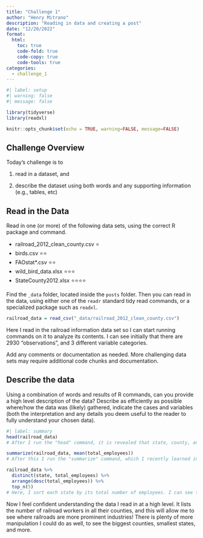 ```yaml
---
title: "Challenge 1"
author: "Henry Mitrano"
description: "Reading in data and creating a post"
date: "12/20/2022"
format:
  html:
    toc: true
    code-fold: true
    code-copy: true
    code-tools: true
categories:
  - challenge_1
---
```


```r
#| label: setup
#| warning: false
#| message: false

library(tidyverse)
library(readxl)

knitr::opts_chunk$set(echo = TRUE, warning=FALSE, message=FALSE)
```

## Challenge Overview

Today's challenge is to

1)  read in a dataset, and

2)  describe the dataset using both words and any supporting information (e.g., tables, etc)

## Read in the Data

Read in one (or more) of the following data sets, using the correct R package and command.

-   railroad_2012_clean_county.csv ⭐
-   birds.csv ⭐⭐
-   FAOstat\*.csv ⭐⭐
-   wild_bird_data.xlsx ⭐⭐⭐
-   StateCounty2012.xlsx ⭐⭐⭐⭐

Find the `_data` folder, located inside the `posts` folder. Then you can read in the data, using either one of the `readr` standard tidy read commands, or a specialized package such as `readxl`.

```r

railroad_data = read_csv("_data/railroad_2012_clean_county.csv")


```
Here I read in the railroad information data set so I can start running commands on it to analyze its contents. I can see initially that there are 2930 "observations", and 3 different variable categories.

Add any comments or documentation as needed. More challenging data sets may require additional code chunks and documentation.

## Describe the data

Using a combination of words and results of R commands, can you provide a high level description of the data? Describe as efficiently as possible where/how the data was (likely) gathered, indicate the cases and variables (both the interpretation and any details you deem useful to the reader to fully understand your chosen data).

```r
#| label: summary
head(railroad_data)
# After I run the "head" command, it is revealed that state, county, and total_employees are the variables. So I can assume that this data is meant to record the total number of railroad employees in each county in each state.

summarize(railroad_data, mean(total_employees))
# After this I run the "summarize" command, which I recently learned in one of the R tutorials, using a statistic, "mean", to find the average number of railroad employees per state. It is approximately 87! Using this, I can sort the states and seee which ones have a higher than average number of rail workers, and which have less.

railroad_data %>%
  distinct(state, total_employees) %>%
  arrange(desc(total_employees)) %>%
  top_n(5)
# Here, I sort each state by its total number of employees. I can see the 5 states with the highest number; Illinois, Texas, Nebraska, New York, and Virginia. Who knew there were so many railroad workers out in the midwest!
```
Now I feel confident understanding the data I read in at a high level. It lists the number of railroad workers in all their counties, and this will allow me to see where railroads are more prominent industries! There is plenty of more manipulation I could do as well, to see the biggest counties, smallest states, and more.
